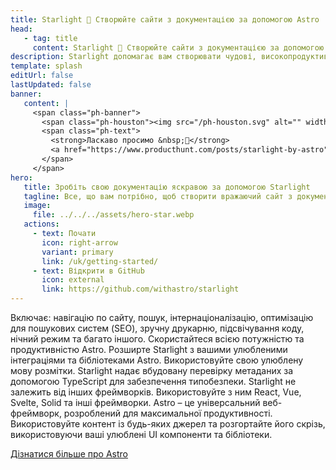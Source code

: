 ```yaml
---
title: Starlight 🌟 Створюйте сайти з документацією за допомогою Astro
head:
   - tag: title
     content: Starlight 🌟 Створюйте сайти з документацією за допомогою Astro
description: Starlight допомагає вам створювати чудові, високопродуктивні веб-сайти з документацією з Astro.
template: splash
editUrl: false
lastUpdated: false
banner:
   content: |
     <span class="ph-banner">
       <span class="ph-houston"><img src="/ph-houston.svg" alt="" width="72" height="72"/></span>
       <span class="ph-text">
         <strong>Ласкаво просимо &nbsp;👋</strong>
         <a href="https://www.producthunt.com/posts/starlight-by-astro">Ми на Product Hunt прямо зараз!</a>
       </span>
     </span>
hero:
   title: Зробіть свою документацію яскравою за допомогою Starlight
   tagline: Все, що вам потрібно, щоб створити вражаючий сайт з документацією. Швидко, доступно та просто у використанні.
   image:
     file: ../../../assets/hero-star.webp
   actions:
     - text: Почати
       icon: right-arrow
       variant: primary
       link: /uk/getting-started/
     - text: Відкрити в GitHub
       icon: external
       link: https://github.com/withastro/starlight
---
```



<CardGrid stagger>
<Card title="Документація, яка захоплює" icon="open-book">
Включає: навігацію по сайту, пошук, інтернаціоналізацію, оптимізацію
для пошукових систем (SEO), зручну друкарню, підсвічування коду, нічний
режим та багато іншого.
</Card>
<Card title="Працює на Astro" icon="rocket">
Скористайтеся всією потужністю та продуктивністю Astro. Розширте Starlight з
вашими улюбленими інтеграціями та бібліотеками Astro.
</Card>
<Card title="Markdown, Markdoc, and MDX" icon="document">
Використовуйте свою улюблену мову розмітки. Starlight надає вбудовану
перевірку метаданих за допомогою TypeScript для забезпечення
типобезпеки.
</Card>
<Card title="Використовуйте свої UI компоненти" icon="puzzle">
Starlight не залежить від інших фреймворків. Використовуйте з ним React, Vue,
Svelte, Solid та інші фреймворки.
</Card>
</CardGrid>

<AboutAstro title="Надано вам">
Astro – це універсальний веб-фреймворк, розроблений для максимальної продуктивності.
Використовуйте контент із будь-яких джерел та розгортайте його скрізь, використовуючи ваші улюблені UI компоненти та бібліотеки.

[Дізнатися більше про Astro](https://astro.build/)

</AboutAstro>